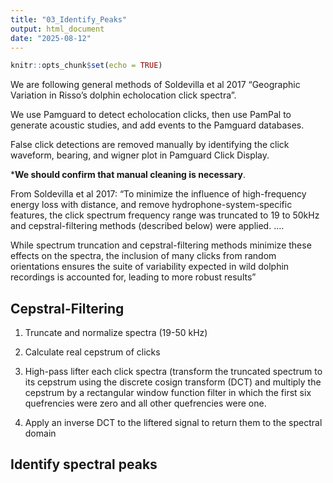 ```yaml
---
title: "03_Identify_Peaks"
output: html_document
date: "2025-08-12"
---
```


```r
knitr::opts_chunk$set(echo = TRUE)
```

We are following general methods of Soldevilla et al 2017 "Geographic Variation in Risso's dolphin echolocation click spectra".

We use Pamguard to detect echolocation clicks, then use PamPal to generate acoustic studies, and add events to the Pamguard databases.

False click detections are removed manually by identifying the click waveform, bearing, and wigner plot in Pamguard Click Display.

\***We should confirm that manual cleaning is necessary**.

From Soldevilla et al 2017: "To minimize the influence of high-frequency energy loss with distance, and remove hydrophone-system-specific features, the click spectrum frequency range was truncated to 19 to 50kHz and cepstral-filtering methods (described below) were applied. ....

While spectrum truncation and cepstral-filtering methods minimize these effects on the spectra, the inclusion of many clicks from random orientations ensures the suite of variability expected in wild dolphin recordings is accounted for, leading to more robust results"

## Cepstral-Filtering

1.  Truncate and normalize spectra (19-50 kHz)

2.  Calculate real cepstrum of clicks

3.  High-pass lifter each click spectra (transform the truncated spectrum to its cepstrum using the discrete cosign transform (DCT) and multiply the cepstrum by a rectangular window function filter in which the first six quefrencies were zero and all other quefrencies were one.

4.  Apply an inverse DCT to the liftered signal to return them to the spectral domain

## Identify spectral peaks 
